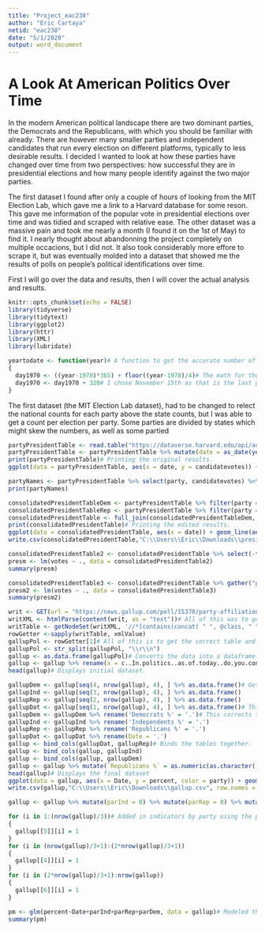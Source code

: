 ---
title: "Project_eac238"
author: "Eric Cartaya"
netid: "eac238"
date: "5/1/2020"
output: word_document
---

# A Look At American Politics Over Time
In the modern American political landscape there are two dominant parties, the Democrats and the Republicans, with which you should be familiar with already. There are however many smaller parties and independent candidates that run every election on different platforms, typically to less desirable results. I decided I wanted to look at how these parties have changed over time from two perspectives: how successful they are in presidential elections and how many people identify against the two major parties. 

The first dataset I found after only a couple of hours of looking from the MIT Election Lab, which gave me a link to a Harvard database for some reson. This gave me information of the popular vote in presidential elections over time and was tidied and scraped with relative ease. The other dataset was a massive pain and took me nearly a month (I found it on the 1st of May) to find it. I nearly thought about abandonning the project completely on multiple occacions, but I did not. It also took considerably more effore to scrape it, but was eventually molded into a dataset that showed me the results of polls on people's political identifications over time. 

First I will go over the data and results, then I will cover the actual analysis and results.

```{r setup, include=FALSE}
knitr::opts_chunk$set(echo = FALSE)
library(tidyverse)
library(tidytext)
library(ggplot2)
library(httr)
library(XML)
library(lubridate)
```

```{r functionSetup}
yeartodate <- function(year)# A function to get the accurate number of days since 1970 to convert into the date format.
{
  day1970 <- ((year-1970)*365) + floor((year-1970)/4)# The math for the conversion.
  day1970 <- day1970 + 320# I chose November 15th as that is the last possible day after the presidential elections taking everything into account, but I got the date wrong so November 16th will have to suffice.
}
```

The first dataset (the MIT Election Lab dataset), had to be changed to relect the national counts for each party above the state counts, but I was able to get a count per election per party. Some parties are divided by states which might skew the numbers, as well as some partied 

```{r presidentialElection_a}
partyPresidentTable <- read.table("https://dataverse.harvard.edu/api/access/datafile/:persistentId?persistentId=doi:10.7910/DVN/42MVDX/MFU99O", sep="\t", header=TRUE)# Using the MIT Election Lab's data (which is held by Harvard for some reason) I got the data for every popular vote for every presidential election since 1976.
partyPresidentTable <- partyPresidentTable %>% mutate(date = as_date(yeartodate(year))) %>% select(-year) %>% group_by(date, party) %>% summarise(candidatevotes = sum(candidatevotes), totalvotes = sum(totalvotes))# Changes the dataset to give the national popular vote by year and by party, and to have an actual date associated with the elections.
print(partyPresidentTable)# Printing the original results.
ggplot(data = partyPresidentTable, aes(x = date, y = candidatevotes)) + geom_line(aes(x = date, y = candidatevotes, fill = party)) + scale_y_continuous(name="Votes", limits=c(100000, 70000000)) + labs(title ="Votes Each Election", x = "Year", y = "Votes")# A much nicer table will be featured later that has lables and properly displays the 3rd party results.
```

```{r presidentialElection_b}
partyNames <- partyPresidentTable %>% select(party, candidatevotes) %>% group_by(party) %>% summarise(partyvotes = sum(candidatevotes)) %>% arrange(desc(partyvotes))# Gets a list of the political parties and their total vote counts. 
print(partyNames)
```

```{r predidentialElection_c}
consolidatedPresidentTableDem <- partyPresidentTable %>% filter(party == "democrat") %>% rename(demvotes = candidatevotes) %>% select(-party)# Gets the number of votes that the Dems got in each election.
consolidatedPresidentTableRep <- partyPresidentTable %>% filter(party == "republican") %>% rename(repvotes = candidatevotes) %>% select(-party)# Same but for the GOP.
consolidatedPresidentTable <- full_join(consolidatedPresidentTableDem, consolidatedPresidentTableRep, by = "date") %>% select(-totalvotes.x) %>% rename(totalvotes = totalvotes.y) %>% mutate(thirdpartyvotes = totalvotes - demvotes - repvotes)# Combines the Dems and GOP so that we can use the total votes cast to see the number of votes that went to third party and independent candidates. Gather was also used so that the votes were all in one row.
print(consolidatedPresidentTable)# Printing the edited results.
ggplot(data = consolidatedPresidentTable, aes(x = date)) + geom_line(aes(y = repvotes, color = "darkred")) + geom_line(aes(y = thirdpartyvotes, color = "green")) + geom_line(aes(y = demvotes, color = "steelblue")) + labs(title ="Votes Each Election", x = "Year", y = "Votes")# Printed a graph with the election resuslts for the combine 3rd parties. Note the spikes being Ross Perot in 1992 and basically anyone in the 2016 election. 
write.csv(consolidatedPresidentTable,"C:\\Users\\Eric\\Downloads\\president.csv", row.names = TRUE)# Ejecting data to a CSV.
```

```{r election_model1}
consolidatedPresidentTable2 <- consolidatedPresidentTable %>% select(-totalvotes) %>% gather("party", "votes", demvotes, repvotes, thirdpartyvotes)# This is the building of a model to see how time has affected each of the political parties. This has lead me to the conclusion that political plurality tends to be weak and that the Democrats and Republicans politically dominate the precidency to a total degree (what a suprise).
presm <- lm(votes ~ ., data = consolidatedPresidentTable2)
summary(presm)
```

```{r election_model2}
consolidatedPresidentTable3 <- consolidatedPresidentTable %>% gather("party", "votes", demvotes, repvotes, thirdpartyvotes)# This was much of the same but I decided to keep the total number of votes in the model, creating a monstrosity that I kept just to show off the P-value of 1.
presm2 <- lm(votes ~ ., data = consolidatedPresidentTable3)
summary(presm2)
```

```{r gallupPoll_a}
writ <- GET(url = "https://news.gallup.com/poll/15370/party-affiliation.aspx")# This was to scrape data from the Gallup Polling website, and yes this was the best I could do for a second dataset from a second website.
writXML <- htmlParse(content(writ, as = "text"))# All of this was to get the scraped table into a workable dataset.
writTable <- getNodeSet(writXML, '//*[contains(concat( " ", @class, " " ), concat( " ", "figure-table", " " ))]')
rowGetter <-sapply(writTable, xmlValue)
gallupPol <- rowGetter[1]# All of this is to get the correct table and to remove all of the strings that are unusable.
gallupPol <- str_split(gallupPol, "\\r\\n")
gallup <- as.data.frame(gallupPol)# Converts the data into a dataframe.
gallup <- gallup %>% rename(x = c..In.politics..as.of.today..do.you.consider.yourself.a.Republican..a.Democrat.or.an.independent....) %>% filter(x != "%") %>% filter(x != " ") %>% filter(x != "Republicans") %>% filter(x != "Democrats") %>% filter(x != "Independents") %>% filter(x != "Trend since 2004") %>% filter(x != "In politics, as of today, do you consider yourself a Republican, a Democrat or an independent?") %>% filter(x != "") %>% filter(x != "Gallup")
head(gallup)# Displays initial dataset.
```

```{r gallupPoll_b}
gallupDem <- gallup[seq(4, nrow(gallup), 4), ] %>% as.data.frame()# Gets the correct percentages for each of the parties. 
gallupInd <- gallup[seq(3, nrow(gallup), 4), ] %>% as.data.frame()
gallupRep <- gallup[seq(2, nrow(gallup), 4), ] %>% as.data.frame()
gallupDat <- gallup[seq(1, nrow(gallup), 4), ] %>% as.data.frame()# This one gets the dates.
gallupDem <- gallupDem %>% rename('Democrats %' = '.')# This corrects the names.
gallupInd <- gallupInd %>% rename('Independents %' = '.')
gallupRep <- gallupRep %>% rename('Republicans %' = '.')
gallupDat <- gallupDat %>% rename(Date = '.')
gallup <- bind_cols(gallupDat, gallupRep)# Binds the tables together.
gallup <- bind_cols(gallup, gallupInd)
gallup <- bind_cols(gallup, gallupDem)
gallup <- gallup %>% mutate(`Republicans %` = as.numeric(as.character(`Republicans %`))) %>% mutate(`Independents %` = as.numeric(as.character(`Independents %`))) %>% mutate(`Democrats %` = as.numeric(as.character(`Democrats %`))) %>% mutate(Date = as_date(substr(gallup$Date, 0, str_locate(gallup$Date, "-")[,1]-1))) %>% gather("party", "percent", `Republicans %`, `Independents %`, `Democrats %`)# Fixes the dates and the parties so that all the percentages so that they are in one party.
head(gallup)# Displays the final dataset
ggplot(data = gallup, aes(x = Date, y = percent, color = party)) + geom_line(aes(x = Date, y = percent, color = party)) + scale_y_continuous(name="Percentage", limits=c(0, 50)) + labs(title ="Percentage of Population", x = "Year", y = "Percentage")# Shows tha popularity of these groups since 2007
write.csv(gallup,"C:\\Users\\Eric\\Downloads\\gallup.csv", row.names = TRUE)# Ejecting data to a CSV
```

```{r gallup_model}
gallup <- gallup %>% mutate(parInd = 0) %>% mutate(parRep = 0) %>% mutate(parDem = 0)# Added in indicator values, this ended up being a waste of time as you get the same exact result as with just using the native string indicator in the modeling function.

for (i in 1:(nrow(gallup)/3))# Added in indicators by party using the position that I know they are in.
{
  gallup[[5]][i] = 1
}
for (i in (nrow(gallup)/3+1):(2*nrow(gallup)/3+1))
{
  gallup[[4]][i] = 1
}
for (i in (2*nrow(gallup)/3+1):nrow(gallup))
{
  gallup[[6]][i] = 1
}

pm <- glm(percent~Date+parInd+parRep+parDem, data = gallup)# Modeled the data and discovered that most people are unwilling to declare as Democrats or Republicans (all third parties got lumped in with independent as per the article) and the popularity of independence is increasing greatly with time. 
summary(pm)
```
